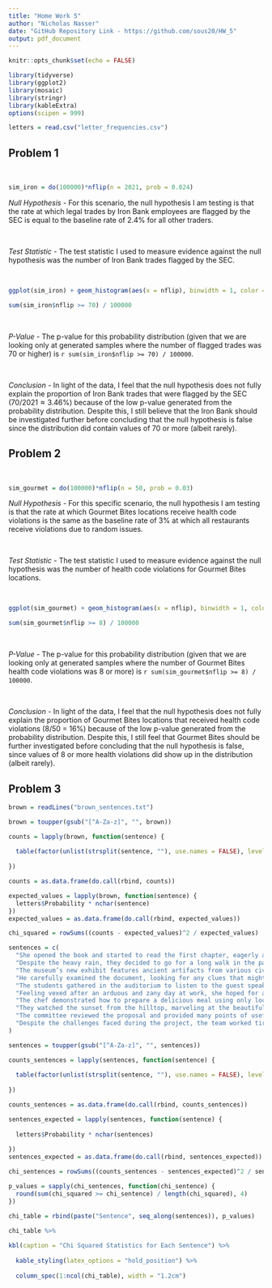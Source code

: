 ```yaml
---
title: "Home Work 5"
author: "Nicholas Nasser"
date: "GitHub Repository Link - https://github.com/sous20/HW_5"
output: pdf_document
---
```


```r

knitr::opts_chunk$set(echo = FALSE)

library(tidyverse)
library(ggplot2)
library(mosaic)
library(stringr)
library(kableExtra)
options(scipen = 999)

letters = read.csv("letter_frequencies.csv")

```

## Problem 1

&nbsp;

```r

sim_iron = do(100000)*nflip(n = 2021, prob = 0.024)

```

*Null Hypothesis -* For this scenario, the null hypothesis I am testing is that the rate at which legal trades by Iron Bank employees are flagged by the SEC is equal to the baseline rate of 2.4% for all other traders.

&nbsp;

*Test Statistic -* The test statistic I used to measure evidence against the null hypothesis was the number of Iron Bank trades flagged by the SEC.

&nbsp;

```r

ggplot(sim_iron) + geom_histogram(aes(x = nflip), binwidth = 1, color = "black", fill = "khaki") + labs(title = "Probability Distribution of Flagged Trades", x = "Number of Flagged Trades", y = "Count")

sum(sim_iron$nflip >= 70) / 100000

```

&nbsp;

*P-Value -* The p-value for this probability distribution (given that we are looking only at generated samples where the number of flagged trades was 70 or higher) is `r sum(sim_iron$nflip >= 70) / 100000`.

&nbsp;

*Conclusion -* In light of the data, I feel that the null hypothesis does not fully explain the proportion of Iron Bank trades that were flagged by the SEC ($70/2021 \approx 3.46$%) because of the low p-value generated from the probability distribution. Despite this, I still believe that the Iron Bank should be investigated further before concluding that the null hypothesis is false since the distribution did contain values of 70 or more (albeit rarely).

\newpage

## Problem 2

&nbsp;

```r

sim_gourmet = do(100000)*nflip(n = 50, prob = 0.03)

```

*Null Hypothesis -* For this specific scenario, the null hypothesis I am testing is that the rate at which Gourmet Bites locations receive health code violations is the same as the baseline rate of 3% at which all restaurants receive violations due to random issues.

&nbsp;

*Test Statistic -* The test statistic I used to measure evidence against the null hypothesis was the number of health code violations for Gourmet Bites locations.

&nbsp;

```r

ggplot(sim_gourmet) + geom_histogram(aes(x = nflip), binwidth = 1, color = "black", fill = "khaki") + scale_x_continuous(breaks = 0:9) + labs(title = "Probability Distribution of Locations in Violation of Health Codes", x = "Number of Locations", y = "Count")

sum(sim_gourmet$nflip >= 8) / 100000

```

&nbsp;

*P-Value -* The p-value for this probability distribution (given that we are looking only at generated samples where the number of Gourmet Bites health code violations was 8 or more) is `r sum(sim_gourmet$nflip >= 8) / 100000`.

&nbsp;

*Conclusion -* In light of the data, I feel that the null hypothesis does not fully explain the proportion of Gourmet Bites locations that received health code violations (8/50 = 16%) because of the low p-value generated from the probability distribution. Despite this, I still feel that Gourmet Bites should be further investigated before concluding that the null hypothesis is false, since values of 8 or more health violations did show up in the distribution (albeit rarely).

\newpage

## Problem 3

```r

brown = readLines("brown_sentences.txt")

brown = toupper(gsub("[^A-Za-z]", "", brown))

counts = lapply(brown, function(sentence) {
  
  table(factor(unlist(strsplit(sentence, ""), use.names = FALSE), levels = letters$Letter))
  
})

counts = as.data.frame(do.call(rbind, counts))

expected_values = lapply(brown, function(sentence) {
  letters$Probability * nchar(sentence)
})
expected_values = as.data.frame(do.call(rbind, expected_values))

chi_squared = rowSums((counts - expected_values)^2 / expected_values)

sentences = c(
  "She opened the book and started to read the first chapter, eagerly anticipating what might come next.",
  "Despite the heavy rain, they decided to go for a long walk in the park, crossing the main avenue by the fountain in the center.",
  "The museum’s new exhibit features ancient artifacts from various civilizations around the world.",
  "He carefully examined the document, looking for any clues that might help solve the mystery.",
  "The students gathered in the auditorium to listen to the guest speaker’s inspiring lecture.",
  "Feeling vexed after an arduous and zany day at work, she hoped for a peaceful and quiet evening at home, cozying up after a quick dinner with some TV, or maybe a book on her upcoming visit to Auckland.",
  "The chef demonstrated how to prepare a delicious meal using only locally sourced ingredients, focusing mainly on some excellent dinner recipes from Spain.",
  "They watched the sunset from the hilltop, marveling at the beautiful array of colors in the sky.",
  "The committee reviewed the proposal and provided many points of useful feedback to improve the project’s effectiveness.",
  "Despite the challenges faced during the project, the team worked tirelessly to ensure its successful completion, resulting in a product that exceeded everyone’s expectations."
)

sentences = toupper(gsub("[^A-Za-z]", "", sentences))

counts_sentences = lapply(sentences, function(sentence) {
  
  table(factor(unlist(strsplit(sentence, ""), use.names = FALSE), levels = letters$Letter))
  
})

counts_sentences = as.data.frame(do.call(rbind, counts_sentences))

sentences_expected = lapply(sentences, function(sentence) {
  
  letters$Probability * nchar(sentences)
  
})
sentences_expected = as.data.frame(do.call(rbind, sentences_expected))

chi_sentences = rowSums((counts_sentences - sentences_expected)^2 / sentences_expected)

p_values = sapply(chi_sentences, function(chi_sentence) {
  round(sum(chi_squared >= chi_sentence) / length(chi_squared), 4)
})

chi_table = rbind(paste("Sentence", seq_along(sentences)), p_values)

```

```r

chi_table %>%
  
kbl(caption = "Chi Squared Statistics for Each Sentence") %>%
    
  kable_styling(latex_options = "hold_position") %>%
  
  column_spec(1:ncol(chi_table), width = "1.2cm")
  

```


